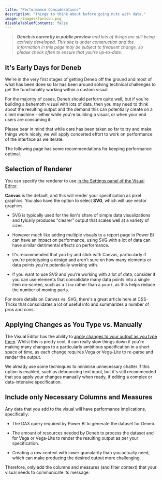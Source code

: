 ```yaml
---
title: "Performance Considerations"
description: "Things to think about before going nuts with data."
image: /images/favicon.png
disableTableOfContents: false
---
```



> _**Deneb is currently in public preview** and lots of things are still being actively developed. This site is under construction and the information in this page may be subject to frequent change, so please check often to ensure that you're up-to-date._

## It's Early Days for Deneb

We're in the very first stages of getting Deneb off the ground and most of what has been done so far has been around solving technical challenges to get the functionality working within a custom visual.

For the majority of cases, Deneb should perform quite well, but if you're building a behemoth visual with lots of data, then you may need to think about the resulting output and the demand this can potentially create on a client machine - either while you're building a visual, or when your end users are consuming it.

Please bear in mind that while care has been taken so far to try and make things work nicely, we will apply concerted effort to work on performance of the interface as we iterate.

The following page has some recommendations for keeping performance optimal.

## Selection of Renderer

You can specify the renderer to use [in the Settings panel of the Visual Editor](visual-editor#settings-tab).

**Canvas** is the default, and this will render your specification as pixel graphics. You also have the option to select **SVG**, which will use vector graphics.

-   SVG is typically used for the lion's share of simple data visualizations and tyically produces "clearer" output that scales well at a variety of sizes.

-   However much like adding multiple visuals to a report page in Power BI can have an impact on performance, using SVG with a lot of data can have similar detrimental effects on performance.

-   It's recommended that you try and stick with Canvas, particularly if you're prototyping a design and aren't sure on how many elements or data points you're potentially working with.

-   If you want to use SVG and you're working with a lot of data, consider if you can use elements that consolidate many data points into a single item on-screen, such as a `line` rather than a `point`, as this helps reduce the number of moving parts.

For more details on Canvas vs. SVG, <OutboundLink href="https://css-tricks.com/when-to-use-svg-vs-when-to-use-canvas/" target="_blank">there's a great article here at CSS-Tricks</OutboundLink> that consolidates a lot of useful info and summarizes a number of pros and cons.

## Applying Changes as You Type vs. Manually

The Visual Editor has the ability to [apply changes to your output as you type them](visual-editor#toggle-auto-apply). Whilst this is pretty cool, it can really slow things down if you're making many changes to a particularly ambitious specification in a short space of time, as each change requires Vega or Vega-Lite to re-parse and render the output.

We already use some techinques to minimise unnecessary chatter if this option is enabled, such as <OutboundLink href="https://css-tricks.com/debouncing-throttling-explained-examples/" target="_blank">debouncing text input</OutboundLink>, but it's still recommended that you apply your changes manually when ready, if editing a complex or data-intensive specification.

## Include only Necessary Columns and Measures

Any data that you add to the visual will have performance implications, specifically:

-   The DAX query required by Power BI to generate the dataset for Deneb.

-   The amount of resources needed by Deneb to process the dataset and for Vega or Vega-Lite to render the resulting output as per your specification.

-   Creating a row context with lower granularity than you actually need, which can make producing the desired output more challenging.

Therefore, only add the columns and measures (and filter context) that your visual needs to communicate its message.
